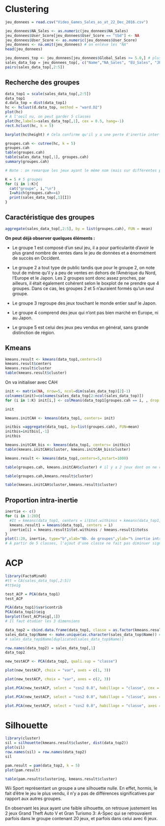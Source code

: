 # Clustering

```r
jeu_donnees = read.csv("Video_Games_Sales_as_at_22_Dec_2016.csv")

jeu_donnees$NA_Sales <- as.numeric(jeu_donnees$NA_Sales)
jeu_donnees$User_Score[jeu_donnees$User_Score == "tbd"] <- NA
jeu_donnees$User_Score <- as.numeric(jeu_donnees$User_Score)
jeu_donnees <- na.omit(jeu_donnees) # on enlève les "NA"
head(jeu_donnees)
```

```r
jeu_donnees_top <- jeu_donnees[jeu_donnees$Global_Sales >= 5.0,] # plus de 5 millions de ventes
sales_data_top = jeu_donnees_top[, c("Name","NA_Sales", "EU_Sales", "JP_Sales", "Other_Sales")]
pairs(sales_data_top[,2:5])
```

## Recherche des groupes

```r
data_top1 = scale(sales_data_top[,2:5])
data_top1
d.data_top = dist(data_top1)
hc <- hclust(d.data_top, method = "ward.D2")
plot(hc)
# A l'oeil nu, on peut garder 5 classes
plot(hc,labels=sales_data_top[,1], cex = 0.5, hang=-1)
rect.hclust(hc, k = 5)
```

```r
barplot(hc$height) # Cela confirme qu'il y a une perte d'inertie inter-classe significative dès lorsqu'on passe de 5 à 4 classes, or on veut la maximiser
```

```r
groupes.cah <- cutree(hc, k = 5)
groupes.cah
table(groupes.cah)
table(sales_data_top[,1], groupes.cah)
summary(groupes.cah)

# Note : on remarque les jeux ayant le même nom (mais sur différentes plateformes) appartiennent aux mêmes groupes
```

```r
K = 5 # 5 groupes
for (i in 1:K){ 
  cat("groupe", i,"\n")
  I=which(groupes.cah==i)
  print(sales_data_top[,1][I]) 
}
```

## Caractéristique des groupes

```r
aggregate(sales_data_top[,2:5], by = list(groupes.cah), FUN = mean)
```

**On peut déjà observer quelques éléments :**

-   Le groupe 1 est composé d'un seul jeu, il a pour particularité d'avoir le plus grand nombre de ventes dans le jeu de données et a énormément de succès en Occident.

-   Le groupe 2 a tout type de public tandis que pour le groupe 2, on note tout de même qu'il y a peu de ventes en dehors de l'Amérique du Nord, l'Europe et le Japon. Les 2 groupes sont donc assez proches, par ailleurs, il était également cohérent selon le boxplot de ne prendre que 4 groupes. Dans ce cas, les groupes 2 et 5 n'auraient formés qu'un seul groupe.

-   Le groupe 3 regroupe des jeux touchant le monde entier sauf le Japon.

-   Le groupe 4 comprend des jeux qui n'ont pas bien marché en Europe, ni au Japon.

-   Le groupe 5 est celui des jeux peu vendus en général, sans grande distinction de région.

## Kmeans

```r
kmeans.result <- kmeans(data_top1,centers=5)
kmeans.result$centers
kmeans.result$cluster
table(kmeans.result$cluster)
```

On va initialiser avec CAH

```r
init <- matrix(NA, nrow=5, ncol=dim(sales_data_top)[2]-1)
colnames(init)=colnames(sales_data_top[2:ncol(sales_data_top)])
for (i in 1:K) init[i,] <- colMeans(data_top1[groupes.cah == i, , drop = FALSE])

init

kmeans.initCAH <- kmeans(data_top1, centers= init)
```

```r
initbis =aggregate(data_top1, by=list(groupes.cah), FUN=mean)
initbis=initbis[,-1]
initbis
```

```r
kmeans.initCAH_bis <- kmeans(data_top1, centers= initbis)
table(kmeans.initCAH$cluster, kmeans.initCAH_bis$cluster)
```

```r
kmeans.result <- kmeans(data_top1,centers=5,nstart=1000)
```

```r
table(groupes.cah, kmeans.initCAH$cluster) # il y a 2 jeux dont on ne connait pas le groupe exact 
```

```r
table(groupes.cah,kmeans.result$cluster)
```

```r
table(kmeans.initCAH$cluster,kmeans.result$cluster)
```

## Proportion intra-inertie

```r
inertie <- c()
for (i in 1:20){
  #It = kmeans(data_top1, centers = i)$tot.withinss + kmeans(data_top1, centers = i)$betweenss
  kmeans.result1 = kmeans(data_top1, centers = i)
  inertie[i] = kmeans.result1$tot.withinss / kmeans.result1$totss
}
plot(1:20, inertie, type="b",xlab="Nb. de groupes",ylab="% inertie intra")
# A partir de 5 classes, l'ajout d'une classe ne fait pas diminuer significativement la proportion d'inertie intra, donc, on peut laisser à 5 classes.
```

# ACP

```r
library(FactoMineR)
#tt = CA(sales_data_top[,2:5]) 
#tt$eig
```

```r
test_ACP = PCA(data_top1)
test_ACP
```

```r
PCA(data_top1)$var$contrib
PCA(data_top1)$eig
barplot(test_ACP$eig[,1])
# Il faut étudier les 3 dimensions
```

```r
data_top2 = cbind.data.frame(data_top1, classe = as.factor(kmeans.result$cluster))
sales_data_top$Name <- make.unique(as.character(sales_data_top$Name)) # La solution pour éviter les duplications !
# sales_data_top$Name[duplicated(sales_data_top$Name)]

row.names(data_top2) = sales_data_top[,1]
data_top2
```

```r
new_testACP <- PCA(data_top2, quali.sup = "classe")
```

```r
plot(new_testACP, choix = "var", axes = c(1, 3))
```

```r
plot(new_testACP, choix = "var", axes = c(2, 3))
```

```r
plot.PCA(new_testACP, select = "cos2 0.8", habillage = "classe", cex = 0.7)
```

```r
plot.PCA(new_testACP, select = "cos2 0.8", habillage = "classe", axes = c(2,3), cex = 0.7)
```

```r
plot.PCA(new_testACP, select = "cos2 0.8", habillage = "classe", axes = c(1,3), cex = 0.7)
```

# Silhouette

```r
library(cluster)
sil = silhouette(kmeans.result$cluster, dist(data_top2))
plot(sil)
row.names(sil) = row.names(data_top2)
sil
```

```r
pam.result = pam(data_top2, k = 5)
plot(pam.result)
```

```r
table(pam.result$clustering, kmeans.result$cluster)
```

Wii Sport représentant un groupe a une silhouette nulle. En effet, hormis, le fait d'être le jeu le plus vendu, il n'y a pas de différences significatives par rapport aux autres groupes.

En observant les jeux ayant une faible silhouette, on retrouve justement les 2 jeux Grand Theft Auto V et Gran Turismo 3: A-Spec qui se retrouvaient parfois dans le groupe contenant 20 jeux, et parfois dans celui avec 6 jeux.
